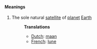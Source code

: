 ====Meanings====
#The sole natural [[satellite]] of [[planet]] [[Earth]]
#:'''Translations'''
#:*[[Dutch]]: [[maan]]
#:*[[French]]: [[lune]]